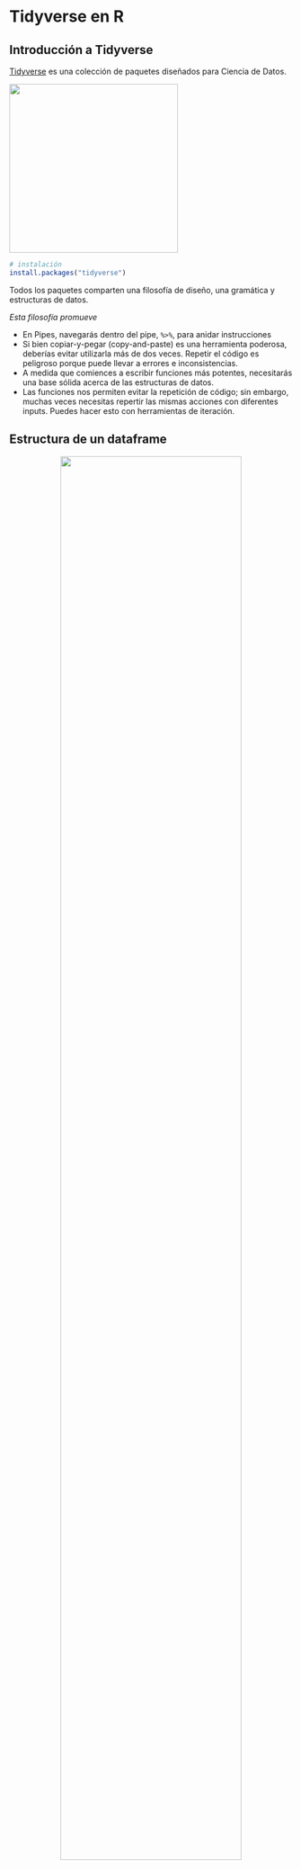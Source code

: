 # Tidyverse en R

## Introducción a Tidyverse

[Tidyverse](https://www.tidyverse.org) es una colección de paquetes diseñados para Ciencia de Datos.

![](imagenes/tidyverse.png){fig-aling="center" width="300"}

```r
# instalación
install.packages("tidyverse")
```

Todos los paquetes comparten una filosofía de diseño, una gramática y estructuras de datos.

*Esta filosofía promueve*

-   En Pipes, navegarás dentro del pipe, `%>%`, para anidar instrucciones
-   Si bien copiar-y-pegar (copy-and-paste) es una herramienta poderosa, deberías evitar utilizarla más de dos veces. Repetir el código es peligroso porque puede llevar a errores e inconsistencias.
-   A medida que comiences a escribir funciones más potentes, necesitarás una base sólida acerca de las estructuras de datos.
-   Las funciones nos permiten evitar la repetición de código; sin embargo, muchas veces necesitas repertir las mismas acciones con diferentes inputs. Puedes hacer esto con herramientas de iteración.


## Estructura de un dataframe

<center>![](imagenes/tidy_frame.svg){width="80%"}</center>

**Lectura de Base de SII**


```r
suppressPackageStartupMessages(library(dplyr))
suppressPackageStartupMessages(library(sf))
tbl_sii  <- readRDS("data/rds/mz_constru_SII.rds") %>% 
  st_drop_geometry() # descartar geometrias solo usar la tabla de datos

head(tbl_sii)
```


## Funciones básicas `dplyr`

<center>![](imagenes/dplyr_variables.png){width="70%"}</center>

### Select

`select` Seleccionar variables relevantes

```r
# seleccionar nomnres de columnas que deseo conservar
tbl_sii %>%
  select(n_com, oficinas, comercio, vivienda)

# seleccionar nomnres de columnas que deseo eliminar anteponiendo un "-"
tbl_sii %>%
  select(-cod_com)
```

### Filter

```r
mi_comuna <- "LAS CONDES" 

sii_com <- tbl_sii %>%
  filter(n_com == mi_comuna) 
 
head(sii_com, 5)
```



`filter`: Operadores Lógicos

```r
op_logicos <- tibble::tribble(
    ~Operador,                   ~Comparación,       ~Ejemplo, ~Resultado,
      "x | y",           "x Ó y es verdadero", "TRUE | FALSE",     "TRUE",
      "x & y",         "x Y y son verdaderos", "TRUE & FALSE",    "FALSE",
         "!x", "x no es verdadero (negación)",        "!TRUE",    "FALSE",
  "isTRUE(x)",  "x es verdadero (afirmación)", "isTRUE(TRUE)",     "TRUE"
  )

require(knitr)
kable(op_logicos, digits = 3, row.names = FALSE, align = "c",
              caption = NULL)

```


Filtrar las manzanas que tengan valores de oficina y comercio mayores a 0

```r
sii_com %>%
  filter(oficinas > 0 & comercio > 0) 

```




## Resúmenes Estadísticos con `dplyr`

<center>![](imagenes/dplyr_group_by.png){width="70%"}</center>

Contabilizar cuantos metros cuadrados de oficina por cada comuna.

```r
tbl_resumen <-  tbl_sii %>%
  group_by(n_com) %>%
  summarise(Cantidad_mz = n(),
            Total_of = sum(oficinas)) %>%
  arrange(desc(Total_of)) # Ordenar

tbl_resumen
```

**Actividad**

-   Contabilizar cuantos metros cuadrados de Comercio hay por cada comuna
rdenar de mayor a menor.
-   Crear tabla con las 10 comunas que tienen mayor densisdad de Comercio

::: {.callout-tip appearance="simple"}
## Densidad de comercio

Se puede entender como la división de la cantidad de metros cuadrados de comercio dividio por el total de metros cuadrados.
:::


## Visualización de Variables

### Función Plot

```r
options(scipen = 999) # evitas notación cientiífica
hist(sii_com$vivienda, breaks = 50,
     main = "Histograma mt2 de Viviendas", col = "#225ea8")
# colores:https://colorbrewer2.org/#type=sequential&scheme=BuGn&n=3
```



### Package [ggplot2](https://ggplot2.tidyverse.org)

```r
library(ggplot2)
ggplot(sii_com, aes(x = vivienda)) + 
  geom_histogram(bins = 50, fill = "#225ea8", color ="black")

```

[ggplot2](https://ggplot2.tidyverse.org) con estilos y características

```r

ggplot(sii_com, aes(x = vivienda)) +
  geom_histogram(bins = 50, color = "#c7e9b4", fill = "#1d91c0")+
  theme_bw()+
  labs(title="Histograma mt2 de Viviendas", x ="Mt2. Viviendas", y = "Frecuencias")+
  theme(plot.title = element_text(face = "bold",colour= "gray60", size=10)) 
```



## Referencias:

-   [R para Ciencia de Datos](https://es.r4ds.hadley.nz)
-   [RStudio para Estadística Descriptiva en Ciencias Sociales](https://bookdown.org/gboccardo/manual-ED-UCH/)
-   <https://bookdown.org/jboscomendoza/r-principiantes4/estructuras-de-control.html>
-   <https://rstudio-pubs-static.s3.amazonaws.com/623888_497a5388a98545c48e9b5b6bec4056f6.html>
- [Paletas de colores](https://colorbrewer2.org/#type=sequential&scheme=BuGn&n=3)
